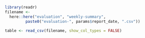 <!--- Evaluate and score forecasts -->
```r
library(readr)
filename <-
  here::here("evaluation", "weekly-summary",
	     paste0("evaluation-", params$report_date, ".csv"))

table <- read_csv(filename, show_col_types = FALSE)
```

